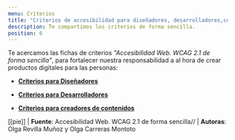 ```yaml
---
menu: Criterios
title: "Criterios de accesibilidad para diseñadores, desarrolladores,contenidos"
description: Te compartimos los criterios de forma sencilla.
position: 6
---
```


Te acercamos las fichas de criterios _"Accesibilidad Web. WCAG 2.1 de forma sencilla"_, para fortalecer nuestra responsabilidad a al hora de crear productos digitales para las personas:

- [**Criterios para Diseñadores**](https://gcba.github.io/estandares/pautas/accesibilidad/criterios/para_dise%C3%B1adores/)

- [**Criterios para Desarrolladores**](https://gcba.github.io/estandares/pautas/accesibilidad/criterios/para_desarroladores/)

- [**Criterios para creadores de contenidos**](https://gcba.github.io/estandares/pautas/accesibilidad/criterios/para_contenidos/)

[[pie]]
| **Fuente**: Accesibilidad Web. WCAG 2.1 de forma sencilla//
| **Autoras**: Olga Revilla Muñoz y Olga Carreras Montoto
